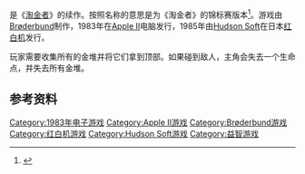 {{NoteTA
| G1=Games
}}
{{vgname|冠军淘金者|ja=チャンピオンシップロードランナー|en=Championship Lode Runner}}是《[[淘金者_(游戏)|淘金者]]》的续作。按照名称的意思是为《淘金者》的锦标赛版本<ref>{{cite web |url=http://kurx.net/game/gamebook/fc/JPnesHe.txt |title=Japanese title |publisher=JPNES |date= |accessdate=2010-06-08 |deadurl=yes |archiveurl=https://web.archive.org/web/20090331123838/http://kurx.net/game/gamebook/fc/JPnesHe.txt |archivedate=2009-03-31 }}</ref>。游戏由[[Brøderbund|Brøderbund]]制作，1983年在[[Apple_II|Apple II]]电脑发行，1985年由[[Hudson_Soft|Hudson Soft]]在日本[[红白机|红白机]]发行。

玩家需要收集所有的金堆并将它们拿到顶部。如果碰到敌人，主角会失去一个生命点，并失去所有金堆。

== 参考资料 ==
{{Reflist}}
{{puzzle-videogame-stub}}
{{DEFAULTSORT:Championship Lode Runner}}
[[Category:1983年电子游戏|Category:1983年电子游戏]]
[[Category:Apple_II游戏|Category:Apple II游戏]]
[[Category:Brøderbund游戏|Category:Brøderbund游戏]]
[[Category:红白机游戏|Category:红白机游戏]]
[[Category:Hudson_Soft游戏|Category:Hudson Soft游戏]]
[[Category:益智游戏|Category:益智游戏]]